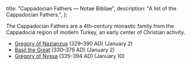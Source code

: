  title: "Cappadocian Fathers — Notae Bibliae",
  description: "A list of the Cappadocian Fathers.",
};

<Initial text="Cappadocian Fathers" />

The Cappadocian Fathers are a 4th-century monastic family from the Cappadocia region of modern Turkey, an early center of Christian activity.

- [Gregory of Nazianzus](/people/saints/cappadocian-fathers/gregory-of-nazianzus) (329–390 AD) (January 2)
- [Basil the Great](/people/saints/cappadocian-fathers/basil-the-great) (330–379 AD) (January 2)
- [Gregory of Nyssa](/people/saints/cappadocian-fathers/gregory-of-nyssa) (335–394 AD) (January 10)
